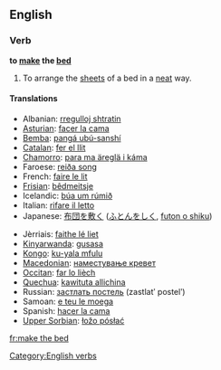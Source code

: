 ==English==

===Verb===
'''to [[make]] the [[bed]]'''

# To arrange the [[sheets]] of a bed in a [[neat]] way.

====Translations====
{{trans-top|to prepare a bed for later use and for tidiness}}
* Albanian: [[rregulloj shtratin]]
* [[Asturian]]: [[facer la cama]]
* [[Bemba]]: [[pangá ubú-sanshí]]
* [[Catalan]]: [[fer el llit]]
* [[Chamorro]]: [[para ma äreglä i káma]]
* Faroese: [[reiða song]]
* French: [[faire le lit]]
* [[Frisian]]: [[bêdmeitsje]]
* Icelandic: [[búa um rúmið]]
* Italian: [[rifare il letto]]
* Japanese: [[布団を敷く]] ([[ふとんをしく]], [[futon o shiku]])
{{trans-mid}}
* Jèrriais: [[faithe lé liet]]
* [[Kinyarwanda]]: [[gusasa]]
* [[Kongo]]: [[ku-yala mfulu]]
* [[Macedonian]]: [[наместување кревет]]
* [[Occitan]]: [[far lo lièch]]
* [[Quechua]]: [[kawituta allichina]]
* Russian: [[застлать постель]] (zastlatʹ postelʹ)
* Samoan: [[e teu le moega]]
* Spanish: [[hacer la cama]]
* [[Upper Sorbian]]: [[łožo pósłać]]
{{trans-bottom}}

[[Category:English verbs]]

[[fr:make the bed]]